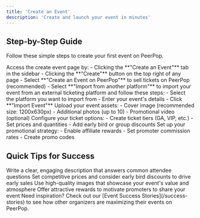 ```yaml
---
title: 'Create an Event'
description: 'Create and launch your event in minutes'
---
```


## Step-by-Step Guide

Follow these simple steps to create your first event on PeerPop.

<Steps>
  <Step title="Create Event">
   Access the create event page by:
   - Clicking the **"Create an Event"** tab in the sidebar
   - Clicking the **"Create"** button on the top right of any page
  </Step>
  <Step title="Choose which platform to sell tickets on">
   - Select **"Create an Event on PeerPop"** to sell tickets on PeerPop (recommended)
   - Select **"Import from another platform"** to import your event from an external ticketing platform and follow these steps:
     - Select the platform you want to import from
     - Enter your event's details
     - Click **"Import Event"** 
  </Step>
  <Step title="Add Media">
    Upload your event assets:
    - Cover image (recommended size: 1200x630px)
    - Additional photos (up to 10)
    - Promotional video (optional)
  </Step>
  <Step title="Set Up Tickets">
    Configure your ticket options:
    - Create ticket tiers (GA, VIP, etc.)
    - Set prices and quantities
    - Add early bird or group discounts
  </Step>
  <Step title="Configure Promotion">
    Set up your promotional strategy:
    - Enable affiliate rewards
    - Set promoter commission rates
    - Create promo codes
  </Step>
</Steps>

## Quick Tips for Success

<CardGroup cols={2}>
  <Card title="Compelling Description" icon="pen">
    Write a clear, engaging description that answers common attendee questions
  </Card>
  <Card title="Strategic Pricing" icon="money-bill">
    Set competitive prices and consider early bird discounts to drive early sales
  </Card>
  <Card title="Quality Media" icon="image">
    Use high-quality images that showcase your event's value and atmosphere
  </Card>
  <Card title="Promoter Incentives" icon="gift">
    Offer attractive rewards to motivate promoters to share your event
  </Card>
</CardGroup>

<Note>
  Need inspiration? Check out our [Event Success Stories](/success-stories) to see how other organizers are maximizing their events on PeerPop.
</Note>